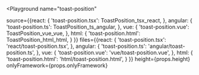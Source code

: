 

<Playground
  name="toast-position"
  
  source={{react: {
             'toast-position.tsx': ToastPosition_tsx_react,
           },
           angular: {
             'toast-position.ts': ToastPosition_ts_angular,
           },
           vue: {
             'toast-position.vue': ToastPosition_vue_vue,
           },
           html: {
             'toast-position.html': ToastPosition_html_html,
           }
}}
  files={{react: {
            'toast-position.tsx': 'react/toast-position.tsx',
          },
          angular: {
            'toast-position.ts': 'angular/toast-position.ts',
          },
          vue: {
            'toast-position.vue': 'vue/toast-position.vue',
          },
          html: {
            'toast-position.html': 'html/toast-position.html',
          }
}}
  height={props.height}
  onlyFramework={props.onlyFramework}
></Playground>
